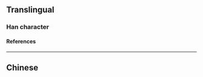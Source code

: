 {{also|仝}}
{{character info/new}}
==Translingual==

===Han character===
{{Han char|rn=11|rad=入|as=03|sn=5|four=80102|canj=OM|ids=⿱入工}}

====References====
{{Han ref|kx=0126.030|hdz=10111.030|uh=34B0}}

----

==Chinese==
{{zh-see|全}}